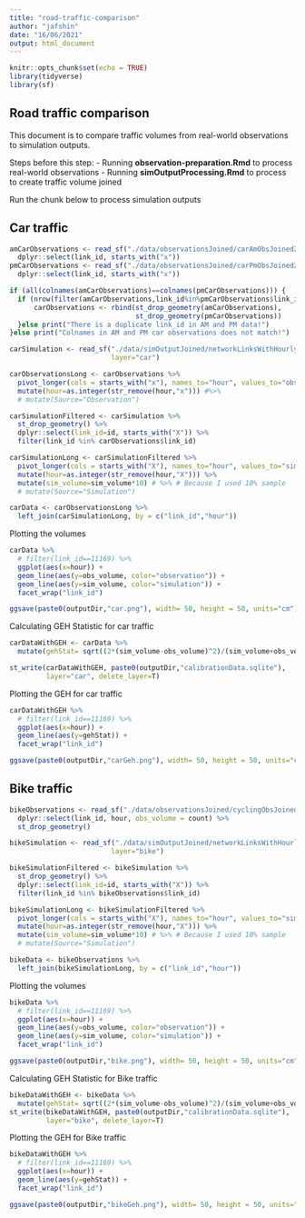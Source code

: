 ```yaml
---
title: "road-traffic-comparison"
author: "jafshin"
date: "16/06/2021"
output: html_document
---
```


```r
knitr::opts_chunk$set(echo = TRUE)
library(tidyverse)
library(sf)
```


## Road traffic comparison

This document is to compare traffic volumes from real-world observations to simulation outputs.

Steps before this step:
- Running **observation-preparation.Rmd** to process real-world observations
- Running **simOutputProcessing.Rmd** to process to create traffic volume joined



Run the chunk below to process simulation outputs



## Car traffic

```r

amCarObservations <- read_sf("./data/observationsJoined/carAmObsJoined2Network.sqlite") %>% 
  dplyr::select(link_id, starts_with("x")) 
pmCarObservations <- read_sf("./data/observationsJoined/carPmObsJoined2Network.sqlite") %>% 
  dplyr::select(link_id, starts_with("x"))

if (all(colnames(amCarObservations)==colnames(pmCarObservations))) {
  if (nrow(filter(amCarObservations,link_id%in%pmCarObservations$link_id))==0) {
      carObservations <- rbind(st_drop_geometry(amCarObservations), 
                               st_drop_geometry(pmCarObservations))
  }else print("There is a duplicate link_id in AM and PM data!")
}else print("Colnames in AM and PM car observations does not match!")

carSimulation <- read_sf("./data/simOutputJoined/networkLinksWithHourlyVol.sqlite", 
                         layer="car")

```


```r

carObservationsLong <- carObservations %>% 
  pivot_longer(cols = starts_with("x"), names_to="hour", values_to="obs_volume") %>% 
  mutate(hour=as.integer(str_remove(hour,"x"))) #%>% 
  # mutate(Source="Observation")

carSimulationFiltered <- carSimulation %>% 
  st_drop_geometry() %>% 
  dplyr::select(link_id=id, starts_with("X")) %>% 
  filter(link_id %in% carObservations$link_id)

carSimulationLong <- carSimulationFiltered %>% 
  pivot_longer(cols = starts_with("X"), names_to="hour", values_to="sim_volume") %>% 
  mutate(hour=as.integer(str_remove(hour,"X"))) %>% 
  mutate(sim_volume=sim_volume*10) # %>% # Because I used 10% sample
  # mutate(Source="Simulation")

carData <- carObservationsLong %>% 
  left_join(carSimulationLong, by = c("link_id","hour"))

```

Plotting the volumes

```r

carData %>% 
  # filter(link_id==11169) %>% 
  ggplot(aes(x=hour)) +
  geom_line(aes(y=obs_volume, color="observation")) + 
  geom_line(aes(y=sim_volume, color="simulation")) +
  facet_wrap("link_id")

ggsave(paste0(outputDir,"car.png"), width= 50, height = 50, units="cm")

```


Calculating GEH Statistic for car traffic

```r

carDataWithGEH <- carData %>% 
  mutate(gehStat= sqrt((2*(sim_volume-obs_volume)^2)/(sim_volume+obs_volume)))

st_write(carDataWithGEH, paste0(outputDir,"calibrationData.sqlite"), 
         layer="car", delete_layer=T)
```

Plotting the GEH for car traffic

```r

carDataWithGEH %>% 
  # filter(link_id==11169) %>% 
  ggplot(aes(x=hour)) +
  geom_line(aes(y=gehStat)) + 
  facet_wrap("link_id")

ggsave(paste0(outputDir,"carGeh.png"), width= 50, height = 50, units="cm")

```



## Bike traffic

```r

bikeObservations <- read_sf("./data/observationsJoined/cyclingObsJoined2Network.sqlite") %>% 
  dplyr::select(link_id, hour, obs_volume = count) %>% 
  st_drop_geometry()

bikeSimulation <- read_sf("./data/simOutputJoined/networkLinksWithHourlyVol.sqlite", 
                         layer="bike")

```


```r

bikeSimulationFiltered <- bikeSimulation %>% 
  st_drop_geometry() %>% 
  dplyr::select(link_id=id, starts_with("X")) %>% 
  filter(link_id %in% bikeObservations$link_id)

bikeSimulationLong <- bikeSimulationFiltered %>% 
  pivot_longer(cols = starts_with("X"), names_to="hour", values_to="sim_volume") %>% 
  mutate(hour=as.integer(str_remove(hour,"X"))) %>% 
  mutate(sim_volume=sim_volume*10) # %>% # Because I used 10% sample
  # mutate(Source="Simulation")

bikeData <- bikeObservations %>% 
  left_join(bikeSimulationLong, by = c("link_id","hour"))

```

Plotting the volumes

```r

bikeData %>% 
  # filter(link_id==11169) %>% 
  ggplot(aes(x=hour)) +
  geom_line(aes(y=obs_volume, color="observation")) + 
  geom_line(aes(y=sim_volume, color="simulation")) +
  facet_wrap("link_id")

ggsave(paste0(outputDir,"bike.png"), width= 50, height = 50, units="cm")

```

Calculating GEH Statistic for Bike traffic

```r

bikeDataWithGEH <- bikeData %>% 
  mutate(gehStat= sqrt((2*(sim_volume-obs_volume)^2)/(sim_volume+obs_volume)))
st_write(bikeDataWithGEH, paste0(outputDir,"calibrationData.sqlite"), 
         layer="bike", delete_layer=T)
```

Plotting the GEH for Bike traffic

```r

bikeDataWithGEH %>% 
  # filter(link_id==11169) %>% 
  ggplot(aes(x=hour)) +
  geom_line(aes(y=gehStat)) + 
  facet_wrap("link_id")

ggsave(paste0(outputDir,"bikeGeh.png"), width= 50, height = 50, units="cm")

```


